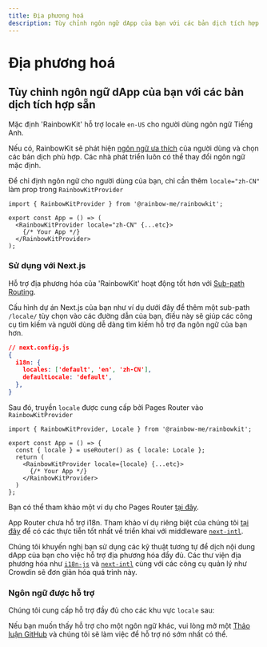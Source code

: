 ```yaml
---
title: Địa phương hoá
description: Tùy chỉnh ngôn ngữ dApp của bạn với các bản dịch tích hợp sẵn
---
```


# Địa phương hoá

## Tùy chỉnh ngôn ngữ dApp của bạn với các bản dịch tích hợp sẵn

Mặc định 'RainbowKit' hỗ trợ locale `en-US` cho người dùng ngôn ngữ Tiếng Anh.

Nếu có, RainbowKit sẽ phát hiện [ngôn ngữ ưa thích](https://developer.mozilla.org/en-US/docs/Web/API/Navigator/language) của người dùng và chọn các bản dịch phù hợp. Các nhà phát triển luôn có thể thay đổi ngôn ngữ mặc định.

Để chỉ định ngôn ngữ cho người dùng của bạn, chỉ cần thêm `locale="zh-CN"` làm prop trong `RainbowKitProvider`

```tsx
import { RainbowKitProvider } from '@rainbow-me/rainbowkit';

export const App = () => (
  <RainbowKitProvider locale="zh-CN" {...etc}>
    {/* Your App */}
  </RainbowKitProvider>
);
```

### Sử dụng với Next.js

Hỗ trợ địa phương hóa của 'RainbowKit' hoạt động tốt hơn với [Sub-path Routing](https://nextjs.org/docs/pages/building-your-application/routing/internationalization#sub-path-routing).

Cấu hình dự án Next.js của bạn như ví dụ dưới đây để thêm một sub-path `/locale/` tùy chọn vào các đường dẫn của bạn, điều này sẽ giúp các công cụ tìm kiếm và người dùng dễ dàng tìm kiếm hỗ trợ đa ngôn ngữ của bạn hơn.

```json
// next.config.js
{
  i18n: {
    locales: ['default', 'en', 'zh-CN'],
    defaultLocale: 'default',
  },
}
```

Sau đó, truyền `locale` được cung cấp bởi Pages Router vào `RainbowKitProvider`

```tsx
import { RainbowKitProvider, Locale } from '@rainbow-me/rainbowkit';

export const App = () => {
  const { locale } = useRouter() as { locale: Locale };
  return (
    <RainbowKitProvider locale={locale} {...etc}>
      {/* Your App */}
    </RainbowKitProvider>
  )
};
```

Bạn có thể tham khảo một ví dụ cho Pages Router [tại đây](https://github.com/rainbow-me/rainbowkit/tree/main/examples/with-next).

App Router chưa hỗ trợ i18n. Tham khảo ví dụ riêng biệt của chúng tôi [tại đây](https://github.com/rainbow-me/rainbowkit/tree/main/examples/with-next-app-i18n) để có các thực tiễn tốt nhất về triển khai với middleware [`next-intl`](https://github.com/amannn/next-intl).

Chúng tôi khuyến nghị bạn sử dụng các kỹ thuật tương tự để dịch nội dung dApp của bạn cho việc hỗ trợ địa phương hóa đầy đủ. Các thư viện địa phương hóa như [`i18n-js`](https://github.com/fnando/i18n) và [`next-intl`](https://github.com/amannn/next-intl) cùng với các công cụ quản lý như Crowdin sẽ đơn giản hóa quá trình này.

### Ngôn ngữ được hỗ trợ

Chúng tôi cung cấp hỗ trợ đầy đủ cho các khu vực `locale` sau:

<Table
  header={[
    'Ngôn ngữ', 'Khu vực', 'Locale', 'Shortform'
  ]}
  dataTypes={[
    'string', 'string', 'code', 'code'
  ]}
  data={[
    ['Tiếng Anh', 'United States 🇺🇸', 'en-US', 'en'],
    ['中文', 'Mainland China 🇨🇳', 'zh-CN', 'zh-Hans', 'zh'],
    ['繁體中文', 'Hong Kong 🇭🇰', 'zh-HK'],
    ['繁體中文', 'Taiwan 🇹🇼', 'zh-TW', 'zh-Hant'],
    ['हिंदी', 'India 🇮🇳', 'hi-IN', 'hi'],
    ['Español', 'Latin America 🌎', 'es-419', 'es'],
    ['Français', 'France 🇫🇷', 'fr-FR', 'fr'],
    ['العربية', 'Middle East 🌍', 'ar-AR', 'ar'],
    ['Português', 'Brazil 🇧🇷', 'pt-BR', 'pt'],
    ['Русский', 'Russia 🇷🇺', 'ru-RU', 'ru'],
    ['Bahasa Indonesia', 'Indonesia 🇮🇩', 'id-ID', 'id'],
    ['日本語', 'Japan 🇯🇵', 'ja-JP', 'ja'],
    ['Türkçe', 'Turkey 🇹🇷', 'tr-TR', 'tr'],
    ['한국어', 'South Korea 🇰🇷', 'ko-KR', 'ko'],
    ['ภาษาไทย', 'Thailand 🇹🇭', 'th-TH', 'th'],
    ['українська', 'Ukraine 🇺🇦', 'uk-UA', 'ua'],
    ['Tiếng Việt', 'Vietnam 🇻🇳', 'vi-VN', 'vi'],
    ['Deutsch', 'Germany 🇩🇪', 'de-DE', 'de'],
    ['Bahasa Melayu', 'Malaysia 🇲🇾', 'ms-MY', 'ms']
  ]}
/>

Nếu bạn muốn thấy hỗ trợ cho một ngôn ngữ khác, vui lòng mở một [Thảo luận GitHub](https://github.com/rainbow-me/rainbowkit/discussions/new?category=ideas) và chúng tôi sẽ làm việc để hỗ trợ nó sớm nhất có thể.
